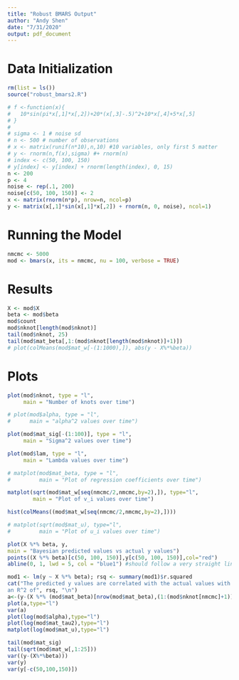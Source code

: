 ```yaml
---
title: "Robust BMARS Output"
author: "Andy Shen"
date: "7/31/2020"
output: pdf_document
---
```


# Data Initialization

```r
rm(list = ls())
source("robust_bmars2.R")
```



```r
# f <-function(x){
#   10*sin(pi*x[,1]*x[,2])+20*(x[,3]-.5)^2+10*x[,4]+5*x[,5]
# }
# 
# sigma <- 1 # noise sd
# n <- 500 # number of observations
# x <- matrix(runif(n*10),n,10) #10 variables, only first 5 matter
# y <- rnorm(n,f(x),sigma) #+ rnorm(n)
# index <- c(50, 100, 150)
# y[index] <- y[index] + rnorm(length(index), 0, 15)
n <- 200
p <- 4
noise <- rep(.1, 200)
noise[c(50, 100, 150)] <- 2
x <- matrix(rnorm(n*p), nrow=n, ncol=p)
y <- matrix(x[,1]*sin(x[,1]*x[,2]) + rnorm(n, 0, noise), ncol=1)
```

\pagebreak

# Running the Model

```r
nmcmc <- 5000
mod <- bmars(x, its = nmcmc, nu = 100, verbose = TRUE)
```

# Results

```r
X <- mod$X
beta <- mod$beta
mod$count
mod$nknot[length(mod$nknot)]
tail(mod$nknot, 25)
tail(mod$mat_beta[,1:(mod$nknot[length(mod$nknot)]+1)])
# plot(colMeans(mod$mat_w[-(1:1000),]), abs(y - X%*%beta))
```

\pagebreak

# Plots

```r
plot(mod$nknot, type = "l",
     main = "Number of knots over time") 

# plot(mod$alpha, type = "l",
#      main = "alpha^2 values over time")

plot(mod$mat_sig[-(1:100)], type = "l",
     main = "Sigma^2 values over time")

plot(mod$lam, type = "l",
     main = "Lambda values over time")

# matplot(mod$mat_beta, type = "l",
#         main = "Plot of regression coefficients over time")

matplot(sqrt(mod$mat_w[seq(nmcmc/2,nmcmc,by=2),]), type="l",
        main = "Plot of v_i values over time")

hist(colMeans((mod$mat_w[seq(nmcmc/2,nmcmc,by=2),])))

# matplot(sqrt(mod$mat_u), type="l",
#         main = "Plot of u_i values over time")

plot(X %*% beta, y,
main = "Bayesian predicted values vs actual y values")
points((X %*% beta)[c(50, 100, 150)],y[c(50, 100, 150)],col="red")
abline(0, 1, lwd = 5, col = "blue1") #should follow a very straight line

mod1 <- lm(y ~ X %*% beta); rsq <- summary(mod1)$r.squared
cat("The predicted y values are correlated with the actual values with 
an R^2 of", rsq, "\n")
a<-(y-(X %*% (mod$mat_beta)[nrow(mod$mat_beta),(1:(mod$nknot[nmcmc]+1))]))
plot(a,type="l")
var(a)
plot(log(mod$alpha),type="l")
plot(log(mod$mat_tau2),type="l")
matplot(log(mod$mat_u),type="l")
```

```r
tail(mod$mat_sig)
tail(sqrt(mod$mat_w[,1:25]))
var((y-(X%*%beta)))
var(y)
var(y[-c(50,100,150)])
```

